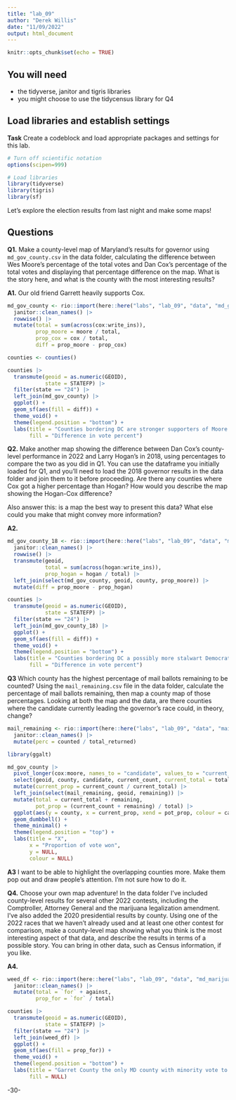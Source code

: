 ```yaml
---
title: "lab_09"
author: "Derek Willis"
date: "11/09/2022"
output: html_document
---
```


```r
knitr::opts_chunk$set(echo = TRUE)
```

## You will need

* the tidyverse, janitor and tigris libraries
* you might choose to use the tidycensus library for Q4

## Load libraries and establish settings

**Task** Create a codeblock and load appropriate packages and settings for this lab.

```r
# Turn off scientific notation
options(scipen=999)

# Load libraries
library(tidyverse)
library(tigris)
library(sf)
```

Let's explore the election results from last night and make some maps! 

## Questions 

**Q1.** Make a county-level map of Maryland's results for governor using `md_gov_county.csv` in the data folder, calculating the difference between Wes Moore's percentage of the total votes and Dan Cox's percentage of the total votes and displaying that percentage difference on the map. What is the story here, and what is the county with the most interesting results?

**A1.** Our old friend Garrett heavily supports Cox. 

```r
md_gov_county <- rio::import(here::here("labs", "lab_09", "data", "md_gov_county.csv")) |> 
  janitor::clean_names() |> 
  rowwise() |> 
  mutate(total = sum(across(cox:write_ins)),
         prop_moore = moore / total,
         prop_cox = cox / total,
         diff = prop_moore - prop_cox)

counties <- counties()

counties |> 
  transmute(geoid = as.numeric(GEOID),
            state = STATEFP) |> 
  filter(state == "24") |> 
  left_join(md_gov_county) |> 
  ggplot() + 
  geom_sf(aes(fill = diff)) + 
  theme_void() + 
  theme(legend.position = "bottom") + 
  labs(title = "Counties bordering DC are stronger supporters of Moore than Cox",
       fill = "Difference in vote percent")
```

**Q2.** Make another map showing the difference between Dan Cox's county-level performance in 2022 and Larry Hogan's in 2018, using percentages to compare the two as you did in Q1. You can use the dataframe you initially loaded for Q1, and you'll need to load the 2018 governor results in the data folder and join them to it before proceeding. Are there any counties where Cox got a higher percentage than Hogan? How would you describe the map showing the Hogan-Cox difference?

Also answer this: is a map the best way to present this data? What else could you make that might convey more information?

**A2.** 

```r
md_gov_county_18 <- rio::import(here::here("labs", "lab_09", "data", "md_gov_county_18.csv")) |> 
  janitor::clean_names() |> 
  rowwise() |> 
  transmute(geoid, 
            total = sum(across(hogan:write_ins)),
            prop_hogan = hogan / total) |> 
  left_join(select(md_gov_county, geoid, county, prop_moore)) |> 
  mutate(diff = prop_moore - prop_hogan)

counties |> 
  transmute(geoid = as.numeric(GEOID),
            state = STATEFP) |> 
  filter(state == "24") |> 
  left_join(md_gov_county_18) |> 
  ggplot() + 
  geom_sf(aes(fill = diff)) + 
  theme_void() + 
  theme(legend.position = "bottom") + 
  labs(title = "Counties bordering DC a possibly more stalwart Democratic voters",
       fill = "Difference in vote percent")
```

**Q3** Which county has the highest percentage of mail ballots remaining to be counted? Using the `mail_remaining.csv` file in the data folder, calculate the percentage of mail ballots remaining, then map a county map of those percentages. Looking at both the map and the data, are there counties where the candidate currently leading the governor's race could, in theory, change?

```r
mail_remaining <- rio::import(here::here("labs", "lab_09", "data", "mail_remaining.csv")) |> 
  janitor::clean_names() |> 
  mutate(perc = counted / total_returned)
```

```r
library(ggalt)

md_gov_county |>
  pivot_longer(cox:moore, names_to = "candidate", values_to = "current_count") |> 
  select(geoid, county, candidate, current_count, current_total = total) |> 
  mutate(current_prop = current_count / current_total) |> 
  left_join(select(mail_remaining, geoid, remaining)) |> 
  mutate(total = current_total + remaining,
         pot_prop = (current_count + remaining) / total) |> 
  ggplot(aes(y = county, x = current_prop, xend = pot_prop, colour = candidate)) + 
  geom_dumbbell() +
  theme_minimal() + 
  theme(legend.position = "top") + 
  labs(title = "X",
       x = "Proportion of vote won",
       y = NULL,
       colour = NULL)
```

**A3** I want to be able to highlight the overlapping counties more. Make them pop out and draw people's attention. I'm not sure how to do it.

**Q4.** Choose your own map adventure! In the data folder I've included county-level results for several other 2022 contests, including the Comptroller, Attorney General and the marijuana legalization amendment. I've also added the 2020 presidential results by county. Using one of the 2022 races that we haven't already used and at least one other contest for comparison, make a county-level map showing what you think is the most interesting aspect of that data, and describe the results in terms of a possible story. You can bring in other data, such as Census information, if you like.

**A4.**  

```r
weed_df <- rio::import(here::here("labs", "lab_09", "data", "md_marijuana_county.csv")) |> 
  janitor::clean_names() |>
  mutate(total = `for` + against,
         prop_for = `for` / total)

counties |> 
  transmute(geoid = as.numeric(GEOID),
            state = STATEFP) |> 
  filter(state == "24") |> 
  left_join(weed_df) |> 
  ggplot() + 
  geom_sf(aes(fill = prop_for)) + 
  theme_void() + 
  theme(legend.position = "bottom") + 
  labs(title = "Garret County the only MD county with minority vote to legalise weed",
       fill = NULL)
```

-30-
